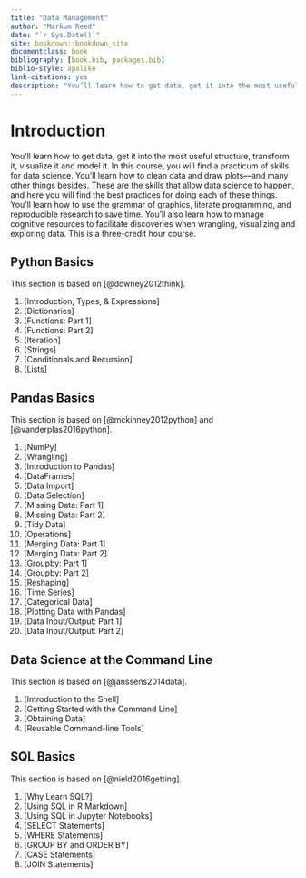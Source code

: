 ```yaml
--- 
title: "Data Management"
author: "Markum Reed"
date: "`r Sys.Date()`"
site: bookdown::bookdown_site
documentclass: book
bibliography: [book.bib, packages.bib]
biblio-style: apalike
link-citations: yes
description: "You’ll learn how to get data, get it into the most useful structure, transform it, visualize it and model it. In this course, you will find a practicum of skills for data science. You’ll learn how to clean data and draw plots—and many other things besides. These are the skills that allow data science to happen, and here you will find the best practices for doing each of these things. You’ll learn how to use the grammar of graphics, literate programming, and reproducible research to save time. You’ll also learn how to manage cognitive resources to facilitate discoveries when wrangling, visualizing and exploring data. This is a three-credit hour course. "
---
```

# Introduction {#intro}

You’ll learn how to get data, get it into the most useful structure, transform it, visualize it and model it. In this course, you will find a practicum of skills for data science. You’ll learn how to clean data and draw plots—and many other things besides. These are the skills that allow data science to happen, and here you will find the best practices for doing each of these things. You’ll learn how to use the grammar of graphics, literate programming, and reproducible research to save time. You’ll also learn how to manage cognitive resources to facilitate discoveries when wrangling, visualizing and exploring data. This is a three-credit hour course.

## Python Basics {#python_basics}
This section is based on [@downey2012think].

1. [Introduction, Types, & Expressions]
1. [Dictionaries]
1. [Functions: Part 1]
1. [Functions: Part 2]      
1. [Iteration]
1. [Strings]
1. [Conditionals and Recursion]
1. [Lists]

## Pandas Basics {#pandas_basics}
This section is based on [@mckinney2012python] and [@vanderplas2016python].

1. [NumPy] 
1. [Wrangling]             
1. [Introduction to Pandas]
1. [DataFrames]
1. [Data Import]
1. [Data Selection]
1. [Missing Data: Part 1]
1. [Missing Data: Part 2]
1. [Tidy Data]
1. [Operations]
1. [Merging Data: Part 1]
1. [Merging Data: Part 2]
1. [Groupby: Part 1]
1. [Groupby: Part 2]
1. [Reshaping]
1. [Time Series]
1. [Categorical Data]
1. [Plotting Data with Pandas]
1. [Data Input/Output: Part 1]
1. [Data Input/Output: Part 2]

## Data Science at the Command Line {#shell_basics}
This section is based on [@janssens2014data].

1. [Introduction to the Shell]
1. [Getting Started with the Command Line]
1. [Obtaining Data]
1. [Reusable Command-line Tools]


## SQL Basics {#sql_basics}

This section is based on [@nield2016getting].

1. [Why Learn SQL?]
1. [Using SQL in R Markdown]
1. [Using SQL in Jupyter Notebooks]
1. [SELECT Statements]
1. [WHERE Statements]
1. [GROUP BY and ORDER BY]
1. [CASE Statements]
1. [JOIN Statements]
